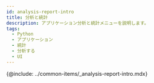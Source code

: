 ```yaml
---
id: analysis-report-intro
title: 分析と統計
description: アプリケーション分析と統計メニューを説明します。
tags:
  - Python
  - アプリケーション
  - 統計
  - 分析する
  - UI
---
```


<!-- 분석과 통계 / 애플리케이션 분석하기 -->

<!-- 분석 개요 필요 / 검토하기?-->

{@include: ../common-items/_analysis-report-intro.mdx}  
